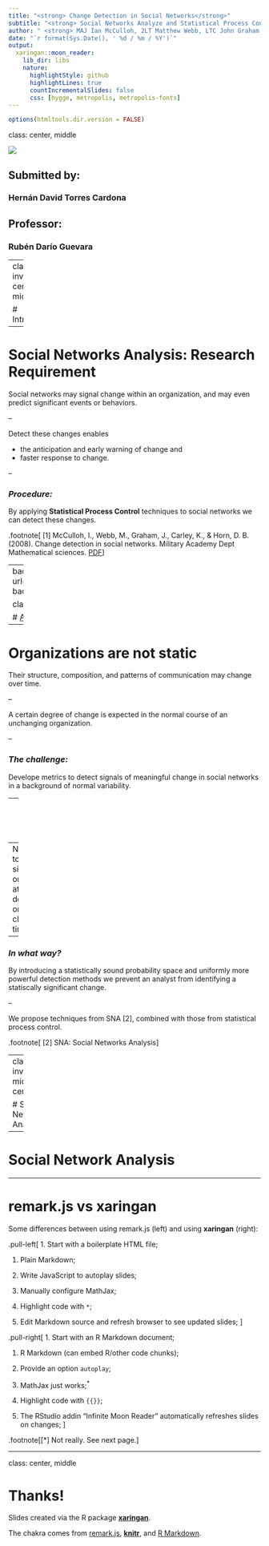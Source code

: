 ```yaml
---
title: "<strong> Change Detection in Social Networks</strong>"
subtitle: "<strong> Social Networks Analyze and Statistical Process Control </strong>"
author: " <strong> MAJ Ian McCulloh, 2LT Matthew Webb, LTC John Graham </strong>  </br> U.S. Military Academy </br> <strong>  Kathleen Carley </strong> </br> Carnegie Mellon University </br> <strong> Daniel B. Horn  </strong> </br> U.S. Army Research Institute"
date: "`r format(Sys.Date(), ' %d / %m / %Y')`"
output:
  xaringan::moon_reader:
    lib_dir: libs
    nature:
      highlightStyle: github
      highlightLines: true
      countIncrementalSlides: false
      css: [hygge, metropolis, metropolis-fonts]
---
```


```r
options(htmltools.dir.version = FALSE)
```

class: center, middle

![](http://www.bienestar.unal.edu.co/wp-content/uploads/2017/04/unal-700x300.png)

## Submitted by:

### Hernán David Torres Cardona

## Professor:

### Rubén Darío Guevara

---
class: inverse, center, middle

# Introduction

---

# Social Networks Analysis: Research Requirement

Social networks may signal change within an
organization, and may even predict significant events or behaviors.

--

Detect these changes enables 

* the anticipation and early warning of change and
* faster response to change.

--

### _*Procedure:*_
By applying **Statistical Process Control** techniques 
to social networks we can detect these changes.

.footnote[
[1] McCulloh, I., Webb, M., Graham, J., Carley, K., & Horn, D. B. (2008). Change detection in social networks. Military Academy Dept Mathematical sciences. [PDF](http://www.dtic.mil/get-tr-doc/pdf?AD=ADA484611)
]

---
background-image: url(http://www.casos.cs.cmu.edu/projects/nukes/nukes.png)
background-size: 500px 500px

class: center, bottom, inverse

# [A Twitter retweet!](http://www.casos.cs.cmu.edu/projects/projects/hashtag_nukes.php)

---

# Organizations are not static

Their structure, composition, and patterns of
communication may change over time.

--

A certain degree of change is expected in the normal course of an unchanging organization.

--

### _*The challenge:*_
Develope metrics to detect signals of meaningful change in social networks in a background of normal variability.


---
# Social Network Change Detection

Previous methods may be effective at quantifying a difference in static networks, **but** they lack an underlying statistical distribution.

--
Now we want to improve  significantly on previous attempts to detect organizational change over time.

--

### _*In what way?*_

By introducing a statistically sound probability space and uniformly more powerful detection methods we prevent an analyst from identifying a statiscally significant change.

--

We propose techniques from SNA [2], combined with those from statistical process control.

.footnote[
[2] SNA: Social Networks Analysis
]

---
class: inverse, middle, center

#  Social Network Analysis

---

# Social Network Analysis

---

# remark.js vs xaringan

Some differences between using remark.js (left) and using **xaringan** (right):

.pull-left[
1. Start with a boilerplate HTML file;

1. Plain Markdown;

1. Write JavaScript to autoplay slides;

1. Manually configure MathJax;

1. Highlight code with `*`;

1. Edit Markdown source and refresh browser to see updated slides;
]

.pull-right[
1. Start with an R Markdown document;

1. R Markdown (can embed R/other code chunks);

1. Provide an option `autoplay`;

1. MathJax just works;<sup>*</sup>

1. Highlight code with `{{}}`;

1. The RStudio addin "Infinite Moon Reader" automatically refreshes slides on changes;
]

.footnote[[*] Not really. See next page.]


---

class: center, middle

# Thanks!

Slides created via the R package [**xaringan**](https://github.com/yihui/xaringan).

The chakra comes from [remark.js](https://remarkjs.com), [**knitr**](http://yihui.name/knitr), and [R Markdown](https://rmarkdown.rstudio.com).

